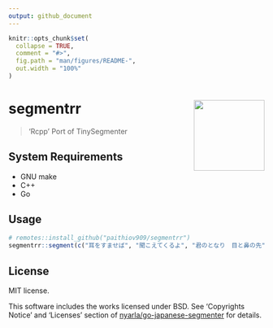 ```yaml
---
output: github_document
---
```


<!-- README.md is generated from README.Rmd. Please edit that file -->

```r
knitr::opts_chunk$set(
  collapse = TRUE,
  comment = "#>",
  fig.path = "man/figures/README-",
  out.width = "100%"
)
```

# segmentrr <img src='https://raw.githack.com/paithiov909/segmentrr/master/man/figures/logo.png' align="right" height="139" />

<!-- badges: start -->
<!-- badges: end -->

> 'Rcpp' Port of TinySegmenter

## System Requirements

- GNU make
- C++
- Go

## Usage

```r
# remotes::install_github("paithiov909/segmentrr")
segmentrr::segment(c("耳をすませば", "聞こえてくるよ", "君のとなり　目と鼻の先"))
```

## License

MIT license.

This software includes the works licensed under BSD. See 'Copyrights Notice' and 'Licenses' section of [nyarla/go-japanese-segmenter](https://github.com/nyarla/go-japanese-segmenter) for details.

